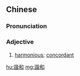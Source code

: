 ==Chinese==
{{zh-forms|s=谐和}}

===Pronunciation===
{{zh-pron
|m=xiéhé
|c=haai4 wo4
|mn=qz,xm,zz:hâi-hô
|cat=a
}}

===Adjective===
{{zh-adj}}

# [[harmonious]]; [[concordant]]

[[hu:諧和]]
[[mg:諧和]]